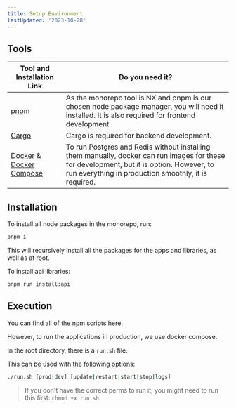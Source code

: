 ```yaml
---
title: Setup Environment
lastUpdated: '2023-10-28'
---
```


<Alert
  type="warning"
  label="In Progress"
  content="This page is a work in progress. It may be incomplete or contain inaccuracies. Check back later for updates."
/>

## Tools

| Tool and Installation Link | Do you need it? |
| - | - |
| [pnpm](https://pnpm.io/installation) | As the monorepo tool is NX and pnpm is our chosen node package manager, you will need it installed. It is also required for frontend development. |
| [Cargo](https://doc.rust-lang.org/cargo/getting-started/installation.html) | Cargo is required for backend development. |
| [Docker](https://docs.docker.com/engine/install/) & [Docker Compose](https://docs.docker.com/compose/install/) | To run Postgres and Redis without installing them manually, docker can run images for these for development, but it is option. However, to run everything in production smoothly, it is required. |


## Installation
To install all node packages in the monorepo, run:

```bash
pnpm i
```

This will recursively install all the packages for the apps and libraries, as well as at root.

To install api libraries:
```bash
pnpm run install:api
```

## Execution

You can find all of the npm scripts <Link href="/contributing/contributing#npm-scripts">here</Link>.

However, to run the applications in production, we use docker compose.

In the root directory, there is a `run.sh` file.

This can be used with the following options:

```bash
./run.sh [prod|dev] [update|restart|start|stop|logs]
```

> If you don't have the correct perms to run it, you might need to run this first: `chmod +x run.sh`.
